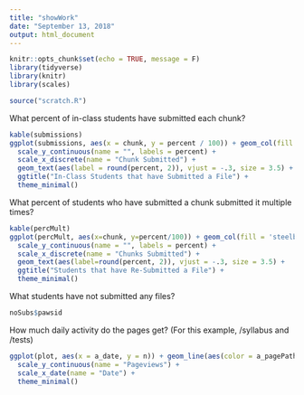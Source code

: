 ```yaml
---
title: "showWork"
date: "September 13, 2018"
output: html_document
---
```


```r
knitr::opts_chunk$set(echo = TRUE, message = F)
library(tidyverse)
library(knitr)
library(scales)

source("scratch.R")
```

What percent of in-class students have submitted each chunk?

```r
kable(submissions)
ggplot(submissions, aes(x = chunk, y = percent / 100)) + geom_col(fill = 'steelblue') + 
  scale_y_continuous(name = "", labels = percent) + 
  scale_x_discrete(name = "Chunk Submitted") +
  geom_text(aes(label = round(percent, 2)), vjust = -.3, size = 3.5) + 
  ggtitle("In-Class Students that have Submitted a File") +
  theme_minimal()
```

What percent of students who have submitted a chunk submitted it multiple times?

```r
kable(percMult)
ggplot(percMult, aes(x=chunk, y=percent/100)) + geom_col(fill = 'steelblue') +
  scale_y_continuous(name = "", labels = percent) + 
  scale_x_discrete(name = "Chunks Submitted") + 
  geom_text(aes(label=round(percent, 2)), vjust = -.3, size = 3.5) +
  ggtitle("Students that have Re-Submitted a File") + 
  theme_minimal()
```

What students have not submitted any files?
```r
noSubs$pawsid
```

How much daily activity do the pages get? (For this example, /syllabus and /tests)

```r
ggplot(plot, aes(x = a_date, y = n)) + geom_line(aes(color = a_pagePath)) +
  scale_y_continuous(name = "Pageviews") +
  scale_x_date(name = "Date") +
  theme_minimal()
```

